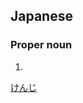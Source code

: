 ==Japanese==
{{ja-kanjitab|健|児}}

===Proper noun===
{{ja-pos|proper|けんじ}}

# {{given name|male|lang=ja}}

[[Category:Japanese male given names|けんじ]]
